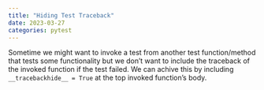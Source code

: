 ```yaml
---
title: "Hiding Test Traceback"
date: 2023-03-27
categories: pytest
---
```

Sometime we might want to invoke a test from another test function/method that tests some functionality but we don't want to include the traceback of the invoked function if the test failed. We can achive this by including `__tracebackhide__ = True` at the top invoked function's body.